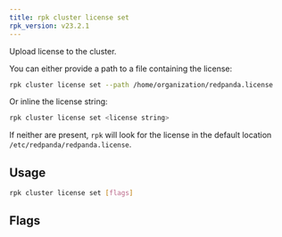 ```yaml
---
title: rpk cluster license set
rpk_version: v23.2.1
---
```


<head>
  <meta name="title" content="rpk cluster license set | Redpanda Docs" />
  <meta name="description" content="rpk cluster license set" />
  <link rel="canonical" href="https://docs.redpanda.com/docs/reference/rpk/rpk-cluster/rpk-cluster-license-set/" />
</head>

Upload license to the cluster.

You can either provide a path to a file containing the license:

```bash
rpk cluster license set --path /home/organization/redpanda.license
```

Or inline the license string:

```bash    
rpk cluster license set <license string>
```

If neither are present, `rpk` will look for the license in the
default location `/etc/redpanda/redpanda.license`.

## Usage

```bash
rpk cluster license set [flags]
```

## Flags

<!--
[cols=",,",]
|===
|*Value* |*Type* |*Description*

|-h, --help |- |Help for set.

|--path |string |Path to the license file.

|--config |string |Redpanda or rpk config file; default search paths are
~/.config/rpk/rpk.yaml, $PWD, and /etc/redpanda/`redpanda.yaml`.

|-X, --config-opt |stringArray |Override rpk configuration settings; '-X
help' for detail or '-X list' for terser detail.

|--profile |string |rpk profile to use.

|-v, --verbose |- |Enable verbose logging.
|===

-->
